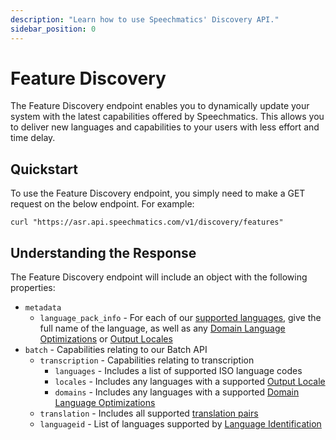 ```yaml
---
description: "Learn how to use Speechmatics' Discovery API."
sidebar_position: 0
---
```


# Feature Discovery

The Feature Discovery endpoint enables you to dynamically update your system with the latest capabilities offered by Speechmatics. This allows you to deliver new languages and capabilities to your users with less effort and time delay.

## Quickstart

To use the Feature Discovery endpoint, you simply need to make a GET request on the below endpoint. For example: 
```
curl "https://asr.api.speechmatics.com/v1/discovery/features"
```

## Understanding the Response

The Feature Discovery endpoint will include an object with the following properties:
- `metadata`
    - `language_pack_info` - For each of our [supported languages](/speech-to-text/languages), give the full name of the language, as well as any [Domain Language Optimizations](/speech-to-text/features/accuracy-language-packs#domain-language-optimization) or [Output Locales](/speech-to-text/output-enhancements/output-formatting#output-locale)
- `batch` - Capabilities relating to our Batch API
    - `transcription` - Capabilities relating to transcription
        - `languages` - Includes a list of supported ISO language codes
        - `locales` - Includes any languages with a supported [Output Locale](/speech-to-text/output-enhancements/output-formatting#output-locale)
        - `domains` - Includes any languages with a supported [Domain Language Optimizations](/speech-to-text/features/accuracy-language-packs#domain-language-optimization)
    - `translation` - Includes all supported [translation pairs](/speech-to-text/translation#supported-translation-pairs)
    - `languageid` - List of languages supported by [Language Identification](/speech-to-text/batch/language-identification)

